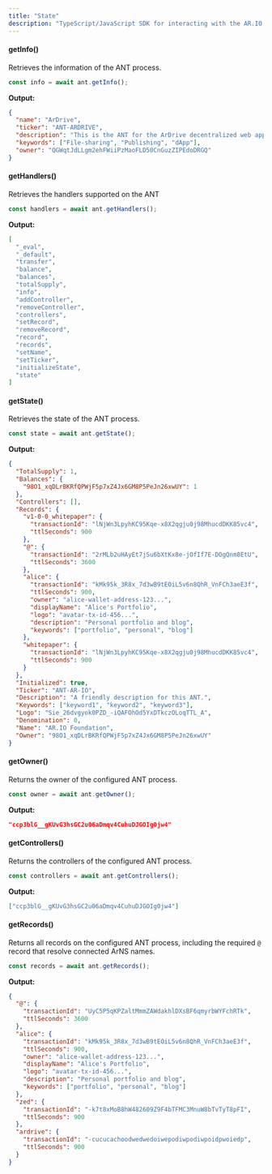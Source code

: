 ```yaml
---
title: "State"
description: "TypeScript/JavaScript SDK for interacting with the AR.IO ecosystem"
---
```


#### getInfo()

Retrieves the information of the ANT process.

```typescript
const info = await ant.getInfo();
```

**Output:**

```json
{
  "name": "ArDrive",
  "ticker": "ANT-ARDRIVE",
  "description": "This is the ANT for the ArDrive decentralized web app.",
  "keywords": ["File-sharing", "Publishing", "dApp"],
  "owner": "QGWqtJdLLgm2ehFWiiPzMaoFLD50CnGuzZIPEdoDRGQ"
}
```

#### getHandlers()

Retrieves the handlers supported on the ANT

```typescript
const handlers = await ant.getHandlers();
```

**Output:**

```json
[
  "_eval",
  "_default",
  "transfer",
  "balance",
  "balances",
  "totalSupply",
  "info",
  "addController",
  "removeController",
  "controllers",
  "setRecord",
  "removeRecord",
  "record",
  "records",
  "setName",
  "setTicker",
  "initializeState",
  "state"
]
```

#### getState()

Retrieves the state of the ANT process.

```typescript
const state = await ant.getState();
```

**Output:**

```json
{
  "TotalSupply": 1,
  "Balances": {
    "98O1_xqDLrBKRfQPWjF5p7xZ4Jx6GM8P5PeJn26xwUY": 1
  },
  "Controllers": [],
  "Records": {
    "v1-0-0_whitepaper": {
      "transactionId": "lNjWn3LpyhKC95Kqe-x8X2qgju0j98MhucdDKK85vc4",
      "ttlSeconds": 900
    },
    "@": {
      "transactionId": "2rMLb2uHAyEt7jSu6bXtKx8e-jOfIf7E-DOgQnm8EtU",
      "ttlSeconds": 3600
    },
    "alice": {
      "transactionId": "kMk95k_3R8x_7d3wB9tEOiL5v6n8QhR_VnFCh3aeE3f",
      "ttlSeconds": 900,
      "owner": "alice-wallet-address-123...",
      "displayName": "Alice's Portfolio",
      "logo": "avatar-tx-id-456...",
      "description": "Personal portfolio and blog",
      "keywords": ["portfolio", "personal", "blog"]
    },
    "whitepaper": {
      "transactionId": "lNjWn3LpyhKC95Kqe-x8X2qgju0j98MhucdDKK85vc4",
      "ttlSeconds": 900
    }
  },
  "Initialized": true,
  "Ticker": "ANT-AR-IO",
  "Description": "A friendly description for this ANT.",
  "Keywords": ["keyword1", "keyword2", "keyword3"],
  "Logo": "Sie_26dvgyok0PZD_-iQAFOhOd5YxDTkczOLoqTTL_A",
  "Denomination": 0,
  "Name": "AR.IO Foundation",
  "Owner": "98O1_xqDLrBKRfQPWjF5p7xZ4Jx6GM8P5PeJn26xwUY"
}
```

#### getOwner()

Returns the owner of the configured ANT process.

```typescript
const owner = await ant.getOwner();
```

**Output:**

```json
"ccp3blG__gKUvG3hsGC2u06aDmqv4CuhuDJGOIg0jw4"
```

#### getControllers()

Returns the controllers of the configured ANT process.

```typescript
const controllers = await ant.getControllers();
```

**Output:**

```json
["ccp3blG__gKUvG3hsGC2u06aDmqv4CuhuDJGOIg0jw4"]
```

#### getRecords()

Returns all records on the configured ANT process, including the required `@` record that resolve connected ArNS names.

```typescript
const records = await ant.getRecords();
```

**Output:**

```json
{
  "@": {
    "transactionId": "UyC5P5qKPZaltMmmZAWdakhlDXsBF6qmyrbWYFchRTk",
    "ttlSeconds": 3600
  },
  "alice": {
    "transactionId": "kMk95k_3R8x_7d3wB9tEOiL5v6n8QhR_VnFCh3aeE3f",
    "ttlSeconds": 900,
    "owner": "alice-wallet-address-123...",
    "displayName": "Alice's Portfolio",
    "logo": "avatar-tx-id-456...",
    "description": "Personal portfolio and blog",
    "keywords": ["portfolio", "personal", "blog"]
  },
  "zed": {
    "transactionId": "-k7t8xMoB8hW482609Z9F4bTFMC3MnuW8bTvTyT8pFI",
    "ttlSeconds": 900
  },
  "ardrive": {
    "transactionId": "-cucucachoodwedwedoiwepodiwpodiwpoidpwoiedp",
    "ttlSeconds": 900
  }
}
```